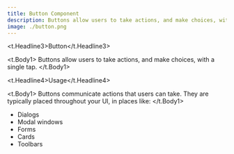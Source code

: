 ```yaml
---
title: Button Component
description: Buttons allow users to take actions, and make choices, with a single tap
image: ./button.png
---
```



<t.Headline3>Button</t.Headline3>

<t.Body1>
Buttons allow users to take actions, and make choices, with a single tap.
</t.Body1>

<t.Headline4>Usage</t.Headline4>

<t.Body1>
Buttons communicate actions that users can take. They are typically placed throughout your UI, in places like:
</t.Body1>

- Dialogs
- Modal windows
- Forms
- Cards
- Toolbars

<ButtonExample />
